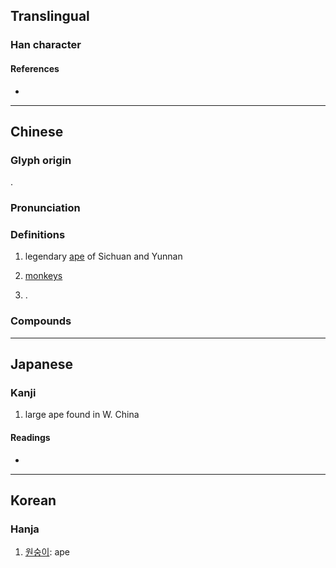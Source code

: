 {{character info}}
==Translingual==

===Han character===
{{Han char|rn=94|rad=犬|as=20|sn=23|four=46247|canj=KHBUE|ids=⿰犭矍}}

====References====
* {{Han ref|kx=0722.040|dkj=20807|dj=1134.030|hdz=21379.060|uh=7383|ud=29571|bh=F7E9|bd=63465}}

----

==Chinese==
{{zh-forms}}

===Glyph origin===
{{Han etym}}
{{Han compound|犬|矍|ls=psc|c1=s|c2=p|t1=dog}}.

===Pronunciation===
{{zh-pron
|m=jué
|c=<!--y=fok3-->
|cat=n
}}

===Definitions===
{{zh-hanzi}}

# {{lb|zh|ancient}} legendary [[ape]] of Sichuan and Yunnan
# {{lb|zh|literary}} [[monkey]]s
# {{n-g|Same as}} {{zh-l|攫}}.

===Compounds===
{{zh-der|玃猱}}

----

==Japanese==

===Kanji===
{{ja-kanji|grade=|rs=犬20}}

# large ape found in W. China

====Readings====
* {{ja-readings|on=きゃく, こ, かく, く, けき}}

----

==Korean==

===Hanja===
{{ko-hanja|hangeul=확|rv=hwak|mr=hwak}}

# [[원숭이]]: ape